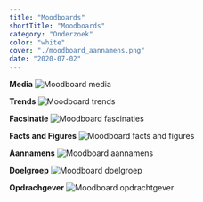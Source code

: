 ```yaml
---
title: "Moodboards"
shortTitle: "Moodboards"
category: "Onderzoek"
color: "white"
cover: "./moodboard_aannamens.png"
date: "2020-07-02"
---
```


**Media**
![Moodboard media](http://localhost:8000/images/stappen/moodboards/moodboard_media.png "Moodboard media")

**Trends**
![Moodboard trends](http://localhost:8000/images/stappen/moodboards/moodboard_trends.png "Moodboard trends")

**Facsinatie**
![Moodboard fascinaties](http://localhost:8000/images/stappen/moodboards/moodboard_fascinaties.png "Moodboard fascinaties")

**Facts and Figures**
![Moodboard facts and figures](http://localhost:8000/images/stappen/moodboards/moodboard_facts_and_figures.png "Moodboard facts and figures")

**Aannamens**
![Moodboard aannamens](http://localhost:8000/images/stappen/moodboards/moodboard_aannamens.png "Moodboard aannamens")

**Doelgroep**
![Moodboard doelgroep](http://localhost:8000/images/stappen/moodboards/moodboard_doelgroep.png "Moodboard doelgroep")

**Opdrachgever**
![Moodboard opdrachtgever](http://localhost:8000/images/stappen/moodboards/moodboard_opdrachtgever.png "Moodboard opdrachtgever")

